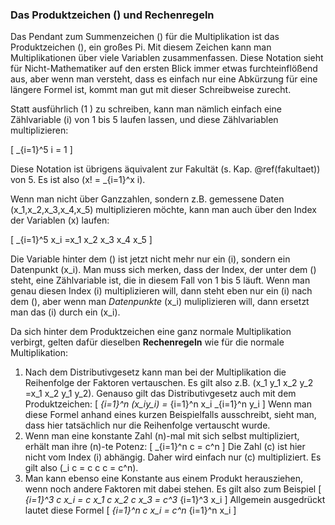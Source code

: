 ### Das Produktzeichen \(\Pi\) und Rechenregeln

Das Pendant zum Summenzeichen \(\Sigma\) für die Multiplikation ist das Produktzeichen \(\Pi\), ein großes Pi. Mit diesem Zeichen kann man Multiplikationen über viele Variablen zusammenfassen. Diese Notation sieht für Nicht-Mathematiker auf den ersten Blick immer etwas furchteinflößend aus, aber wenn man versteht, dass es einfach nur eine Abkürzung für eine längere Formel ist, kommt man gut mit dieser Schreibweise zurecht.

Statt ausführlich \(1 \cdot 2 \cdot 3 \cdot 4 \cdot 5\) zu schreiben, kann man nämlich einfach eine Zählvariable \(i\) von 1 bis 5 laufen lassen, und diese Zählvariablen multiplizieren:

\[ \prod_{i=1}^5 i = 1 \cdot 2 \cdot 3 \cdot 4 \cdot 5 \]

Diese Notation ist übrigens äquivalent zur Fakultät (s. Kap. \@ref(fakultaet)) von 5. Es ist also \(x! = \prod_{i=1}^x i\).

Wenn man nicht über Ganzzahlen, sondern z.B. gemessene Daten \(x_1,x_2,x_3,x_4,x_5\) multiplizieren möchte, kann man auch über den Index der Variablen \(x\) laufen:

\[ \prod_{i=1}^5 x_i =x_1 \cdot x_2 \cdot x_3 \cdot x_4 \cdot x_5 \]

Die Variable hinter dem \(\Pi\) ist jetzt nicht mehr nur ein \(i\), sondern ein Datenpunkt \(x_i\). Man muss sich merken, dass der Index, der unter dem \(\Pi\) steht, eine Zählvariable ist, die in diesem Fall von 1 bis 5 läuft. Wenn man genau diesen Index \(i\) multiplizieren will, dann steht eben nur ein \(i\) nach dem \(\Pi\), aber wenn man *Datenpunkte* \(x_i\) muliplizieren will, dann ersetzt man das \(i\) durch ein \(x_i\).

Da sich hinter dem Produktzeichen eine ganz normale Multiplikation verbirgt, gelten dafür dieselben **Rechenregeln** wie für die normale Multiplikation:

1. Nach dem Distributivgesetz kann man bei der Multiplikation die Reihenfolge der Faktoren vertauschen. Es gilt also z.B. \(x_1 \cdot y_1 \cdot x_2 \cdot y_2 =x_1 \cdot x_2 \cdot y_1 \cdot y_2\). Genauso gilt das Distributivgesetz auch mit dem Produktzeichen:
\[ \prod_{i=1}^n (x_iy_i) = \prod_{i=1}^n x_i \cdot \prod_{i=1}^n y_i \]
Wenn man diese Formel anhand eines kurzen Beispielfalls ausschreibt, sieht man, dass hier tatsächlich nur die Reihenfolge vertauscht wurde.
2. Wenn man eine konstante Zahl \(n\)-mal mit sich selbst multipliziert, erhält man ihre \(n\)-te Potenz:
\[ \prod_{i=1}^n c = c^n \]
Die Zahl \(c\) ist hier nicht vom Index \(i\) abhängig. Daher wird einfach nur \(c\) multipliziert. Es gilt also \(\prod_i c = c \cdot c \cdot \ldots \cdot c = c^n\).
3. Man kann ebenso eine Konstante aus einem Produkt herausziehen, wenn noch andere Faktoren mit dabei stehen. Es gilt also zum Beispiel
\[ \prod_{i=1}^3 c x_i = c x_1 \cdot c x_2 \cdot c x_3 = c^3 \prod_{i=1}^3 x_i \]
Allgemein ausgedrückt lautet diese Formel
\[ \prod_{i=1}^n c x_i = c^n \prod_{i=1}^n x_i \]